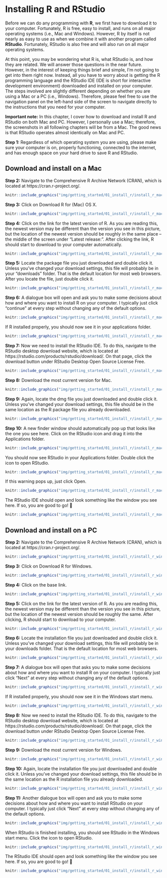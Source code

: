 # Installing R and RStudio

Before we can do any programming with **R**, we first have to download it to your computer. Fortunately, R is free, easy to install, and runs on all major operating systems (i.e., Mac and Windows). However, R by itself is not nearly as easy to use as when we combine it with another program called **RStudio**. Fortunately, RStudio is also free and will also run on all major operating systems. 

At this point, you may be wondering what R is, what RStudio is, and how they are related. We will answer those questions in the near future. However, in the interest of keeping things brief and simple, I’m not going to get into them right now. Instead, all you have to worry about is getting the R programming language and the RStudio IDE (IDE is short for interactive development environment) downloaded and installed on your computer. The steps involved are slightly different depending on whether you are using a Mac or a PC (i.e., Windows). Therefore, please feel free to use the navigation panel on the left-hand side of the screen to navigate directly to the instructions that you need for your computer.

**Important note:** In this chapter, I cover how to download and install R and RStudio on both Mac and PC. However, I personally use a Mac; therefore, the screenshots in all following chapters will be from a Mac. The good news is that RStudio operates almost identically on Mac and PC.

**Step 1:** Regardless of which operating system you are using, please make sure your computer is on, properly functioning, connected to the internet, and has enough space on your hard drive to save R and RStudio.

## Download and install on a Mac

**Step 2:** Navigate to the Comprehensive R Archive Network (CRAN), which is located at https://cran.r-project.org/.

```r
knitr::include_graphics("img/getting_started/01_install_r/install_r_mac/cran.png")
```

**Step 3:** Click on Download R for (Mac) OS X.

```r
knitr::include_graphics("img/getting_started/01_install_r/install_r_mac/download_r.png")
```

**Step 4:** Click on the link for the latest version of R. As you are reading this, the newest version may be different than the version you see in this picture, but the location of the newest version should be roughly in the same place -- the middle of the screen under “Latest release:”. After clicking the link, R should start to download to your computer automatically.

```r
knitr::include_graphics("img/getting_started/01_install_r/install_r_mac/r_version.png")
```

**Step 5:** Locate the package file you just downloaded and double click it. Unless you’ve changed your download settings, this file will probably be in your "downloads" folder. That is the default location for most web browsers. After you locate the file, just double click it.

```r
knitr::include_graphics("img/getting_started/01_install_r/install_r_mac/install_r1.png")
```

**Step 6:** A dialogue box will open and ask you to make some decisions about how and where you want to install R on your computer. I typically just click “continue” at every step without changing any of the default options. 

```r
knitr::include_graphics("img/getting_started/01_install_r/install_r_mac/install_r2.png")
```

If R installed properly, you should now see it in your applications folder.

```r
knitr::include_graphics("img/getting_started/01_install_r/install_r_mac/view_r.png")
```

**Step 7:** Now we need to install the RStudio IDE. To do this, navigate to the RStudio desktop download website, which is located at https://rstudio.com/products/rstudio/download/. On that page, click the download button under RStudio Desktop Open Source License Free.

```r
knitr::include_graphics("img/getting_started/01_install_r/install_r_mac/download_rstudio1.png")
```

**Step 8:** Download the most current version for Mac.

```r
knitr::include_graphics("img/getting_started/01_install_r/install_r_mac/download_rstudio2.png")
```

**Step 9:** Again, locate the dmg file you just downloaded and double click it. Unless you’ve changed your download settings, this file should be in the same location as the R package file you already downloaded.

```r
knitr::include_graphics("img/getting_started/01_install_r/install_r_mac/install_rstudio1.png")
```

**Step 10:** A new finder window should automatically pop up that looks like the one you see here. Click on the RStudio icon and drag it into the Applications folder.

```r
knitr::include_graphics("img/getting_started/01_install_r/install_r_mac/install_rstudio2.png")
```

You should now see RStudio in your Applications folder. Double click the icon to open RStudio.

```r
knitr::include_graphics("img/getting_started/01_install_r/install_r_mac/open_rstudio.png")
```

If this warning pops up, just click Open.

```r
knitr::include_graphics("img/getting_started/01_install_r/install_r_mac/open_warning.png")
```

The RStudio IDE should open and look something like the window you see here. If so, you are good to go! 🎉

```r
knitr::include_graphics("img/getting_started/01_install_r/install_r_mac/view_rstudio.png")
```

## Download and install on a PC

**Step 2:** Navigate to the Comprehensive R Archive Network (CRAN), which is located at https://cran.r-project.org/.

```r
knitr::include_graphics("img/getting_started/01_install_r/install_r_windows/cran.png")
```

**Step 3:** Click on Download R for Windows.

```r
knitr::include_graphics("img/getting_started/01_install_r/install_r_windows/download_r1.png")
```

**Step 4:** Click on the base link.

```r
knitr::include_graphics("img/getting_started/01_install_r/install_r_windows/download_r2.png")
```

**Step 5:** Click on the link for the latest version of R. As you are reading this, the newest version may be different than the version you see in this picture, but the location of the newest version should be roughly the same. After clicking, R should start to download to your computer.

```r
knitr::include_graphics("img/getting_started/01_install_r/install_r_windows/download_r3.png")
```

**Step 6:** Locate the installation file you just downloaded and double click it. Unless you’ve changed your download settings, this file will probably be in your downloads folder. That is the default location for most web browsers. 

```r
knitr::include_graphics("img/getting_started/01_install_r/install_r_windows/install_r1.png")
```

**Step 7:** A dialogue box will open that asks you to make some decisions about how and where you want to install R on your computer. I typically just click “Next” at every step without changing any of the default options. 

```r
knitr::include_graphics("img/getting_started/01_install_r/install_r_windows/install_r2.png")
```

If R installed properly, you should now see it in the Windows start menu.

```r
knitr::include_graphics("img/getting_started/01_install_r/install_r_windows/view_r.png")
```

**Step 8:** Now we need to install the RStudio IDE. To do this, navigate to the RStudio desktop download website, which is located at https://rstudio.com/products/rstudio/download/. On that page, click the download button under RStudio Desktop Open Source License Free.

```r
knitr::include_graphics("img/getting_started/01_install_r/install_r_windows/download_rstudio1.png")
```

**Step 9:** Download the most current version for Windows.

```r
knitr::include_graphics("img/getting_started/01_install_r/install_r_windows/download_rstudio2.png")
```

**Step 10:** Again, locate the installation file you just downloaded and double click it. Unless you’ve changed your download settings, this file should be in the same location as the R installation file you already downloaded.

```r
knitr::include_graphics("img/getting_started/01_install_r/install_r_windows/install_rstudio1.png")
```

**Step 11:** Another dialogue box will open and ask you to make some decisions about how and where you want to install RStudio on your computer. I typically just click “Next” at every step without changing any of the default options. 

```r
knitr::include_graphics("img/getting_started/01_install_r/install_r_windows/install_rstudio2.png")
```

When RStudio is finished installing, you should see RStudio in the Windows start menu. Click the icon to open RStudio.

```r
knitr::include_graphics("img/getting_started/01_install_r/install_r_windows/view_rstudio1.png")
```

The RStudio IDE should open and look something like the window you see here. If so, you are good to go! 🎉

```r
knitr::include_graphics("img/getting_started/01_install_r/install_r_windows/view_rstudio2.png")
```
